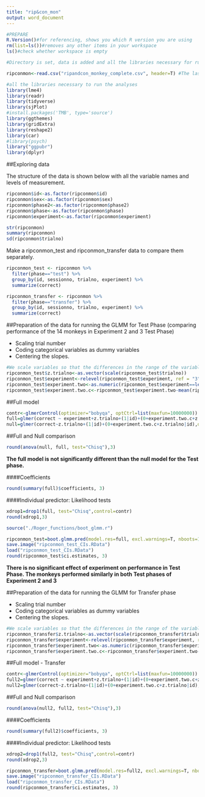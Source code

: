 ```yaml
---
title: "rip&con_mon"
output: word_document
---
```


```r
#PREPARE
R.Version()#for referencing, shows you which R version you are using
rm(list=ls())#removes any other items in your workspace
ls()#check whether workspace is empty
```

```r
#Directory is set, data is added and all the libraries necessary for running the analyses are loaded.

ripconmon<-read.csv("ripandcon_monkey_complete.csv", header=T) #The last 16 trials of Test and Transfer data for the 14 monkeys that took part in Exp 2 and 3.

#all the libraries necessary to run the analyses
library(lme4)
library(readr)
library(tidyverse)
library(sjPlot)
#install.packages('TMB', type='source')
library(ggthemes)
library(gridExtra)
library(reshape2)
library(car)
#library(psych)
library("ggpubr")
library(dplyr)

```

##Exploring data 

The structure of the data is shown below with all the variable names and levels of measurement.

```r
ripconmon$id<-as.factor(ripconmon$id)
ripconmon$sex<-as.factor(ripconmon$sex)
ripconmon$phase2<-as.factor(ripconmon$phase2)
ripconmon$phase<-as.factor(ripconmon$phase)
ripconmon$experiment<-as.factor(ripconmon$experiment)

str(ripconmon)
summary(ripconmon)
sd(ripconmon$trialno)
```

Make a ripconmon_test and ripconmon_transfer data to compare them separately.

```r
ripconmon_test <- ripconmon %>%
  filter(phase=="test") %>%
  group_by(id, sessionno, trialno, experiment) %>% 
  summarize(correct)

ripconmon_transfer <- ripconmon %>%
  filter(phase=="transfer") %>%
  group_by(id, sessionno, trialno, experiment) %>% 
  summarize(correct)
```
##Preparation of the data for running the GLMM for Test Phase (comparing performance of the 14 monkeys in Experiment 2 and 3 Test Phase)

* Scaling trial number
* Coding categorical variables as dummy variables 
* Centering the slopes.

```r
#We scale variables so that the differences in the range of the variables do not influence the parameter estimations.
ripconmon_test$z.trialno<-as.vector(scale(ripconmon_test$trialno))
ripconmon_test$experiment<-relevel(ripconmon_test$experiment, ref = "3")
ripconmon_test$experiment.two<-as.numeric(ripconmon_test$experiment==levels(ripconmon_test$experiment)[2])
ripconmon_test$experiment.two.c<-ripconmon_test$experiment.two-mean(ripconmon_test$experiment.two)
```

##Full model

```r
contr<-glmerControl(optimizer="bobyqa", optCtrl=list(maxfun=10000000))
full=glmer(correct ~ experiment+z.trialno+(1|id)+(0+experiment.two.c+z.trialno|id),data=ripconmon_test, family=binomial, control=contr)
null=glmer(correct~z.trialno+(1|id)+(0+experiment.two.c+z.trialno|id),data=ripconmon_test, family=binomial, control=contr)
```

##Full and Null comparison
```r
round(anova(null, full, test="Chisq"),3)
```
**The full model is not significantly different than the null model for the Test phase.**


####Coefficients

```r
round(summary(full)$coefficients, 3)
```

####Individual predictor: Likelihood tests

```r
xdrop1=drop1(full, test="Chisq",control=contr)
round(xdrop1,3)
```

```r
source("./Roger_functions/boot_glmm.r")

ripconmon_test=boot.glmm.pred(model.res=full, excl.warnings=T, nboots=1000, para=T)
save.image("ripconmon_test_CIs.RData")
load("ripconmon_test_CIs.RData")
round(ripconmon_test$ci.estimates, 3)
```

**There is no significant effect of experiment on performance in Test Phase. The monkeys performed similarly in both Test phases of Experiment 2 and 3**

##Preparation of the data for running the GLMM for Transfer phase

* Scaling trial number
* Coding categorical variables as dummy variables 
* Centering the slopes.

```r
#We scale variables so that the differences in the range of the variables do not influence the parameter estimations.
ripconmon_transfer$z.trialno<-as.vector(scale(ripconmon_transfer$trialno))
ripconmon_transfer$experiment<-relevel(ripconmon_transfer$experiment, ref = "3")
ripconmon_transfer$experiment.two<-as.numeric(ripconmon_transfer$experiment==levels(ripconmon_transfer$experiment)[2])
ripconmon_transfer$experiment.two.c<-ripconmon_transfer$experiment.two-mean(ripconmon_transfer$experiment.two)
```

##Full model - Transfer

```r
contr<-glmerControl(optimizer="bobyqa", optCtrl=list(maxfun=10000000))
full2=glmer(correct ~ experiment+z.trialno+(1|id)+(0+experiment.two.c+z.trialno|id),data=ripconmon_transfer, family=binomial, control=contr)
null2=glmer(correct~z.trialno+(1|id)+(0+experiment.two.c+z.trialno|id),data=ripconmon_transfer, family=binomial, control=contr)
```

##Full and Null comparison
```r
round(anova(null2, full2, test="Chisq"),3)
```

####Coefficients

```r
round(summary(full2)$coefficients, 3)
```

####Individual predictor: Likelihood tests

```r
xdrop2=drop1(full2, test="Chisq",control=contr)
round(xdrop2,3)
```

```r
ripconmon_transfer=boot.glmm.pred(model.res=full2, excl.warnings=T, nboots=1000, para=T)
save.image("ripconmon_transfer_CIs.RData")
load("ripconmon_transfer_CIs.RData")
round(ripconmon_transfer$ci.estimates, 3)
```